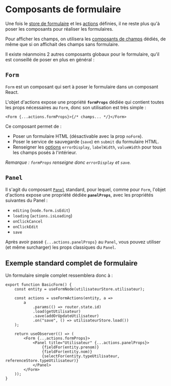 
<Meta title="Modèle métier/Composants de formulaire" />

# Composants de formulaire

Une fois le [store de formulaire](/docs/modèle-métier-stores-de-formulaire--docs) et les [actions](/docs/modèle-métier-actions-de-formulaires--docs) définies, il ne reste plus qu'à poser les composants pour réaliser les formulaires.

Pour afficher les champs, on utilisera les [composants de champs](/docs/modèle-métier-afficher-des-champs--docs#méthodes-de-champs) dédiés, de même que si on affichait des champs sans formulaire.

Il existe néanmoins 2 autres composants globaux pour le formulaire, qu'il est conseillé de poser en plus en général :

## `Form`

`Form` est un composant qui sert à poser le formulaire dans un composant React.

L'objet d'actions expose une propriété **`formProps`** dédiée qui contient toutes les props nécessaires au `Form`, donc son utilisation est très simple :

```tsx
<Form {...actions.formProps}>{/* champs... */}</Form>
```

Ce composant permet de :

- Poser un formulaire HTML (désactivable avec la prop `noForm`).
- Poser le service de sauvegarde (`save`) en `submit` du formulaire HTML.
- Renseigner les [options](/docs/modèle-métier-afficher-des-champs--docs#fieldoptions) `errorDisplay`, `labelWidth`, `valueWidth` pour tous les champs posés à l'intérieur.

_Remarque : `formProps` renseigne donc `errorDisplay` et `save`._

## `Panel`

Il s'agit du composant [`Panel`](/docs/mise-en-page-panel--docs) standard, pour lequel, comme pour `Form`, l'objet d'actions expose une propriété dédiée **`panelProps`**, avec les propriétés suivantes du Panel :

- `editing` (`node.form.isEdit`)
- `loading` (`actions.isLoading`)
- `onClickCancel`
- `onClickEdit`
- `save`

Après avoir passé `{...actions.panelProps}` au `Panel`, vous pouvez utiliser (et même surcharger) les props classiques du `Panel`.

## Exemple standard complet de formulaire

Un formulaire simple complet ressemblera donc à :

```tsx
export function BasicForm() {
    const entity = useFormNode(utilisateurStore.utilisateur);

    const actions = useFormActions(entity, a =>
        a
            .params(() => router.state.id)
            .load(getUtilisateur)
            .save(addOrUpdateUtilisateur)
            .on("save", () => utilisateurStore.load())
    );

    return useObserver(() => (
        <Form {...actions.formProps}>
            <Panel title="Utilisateur" {...actions.panelProps}>
                {fieldFor(entity.prenom)}
                {fieldFor(entity.nom)}
                {selectFor(entity.typeUtilisateur, referenceStore.typeUtilisateur)}
            </Panel>
        </Form>
    ));
}
```
